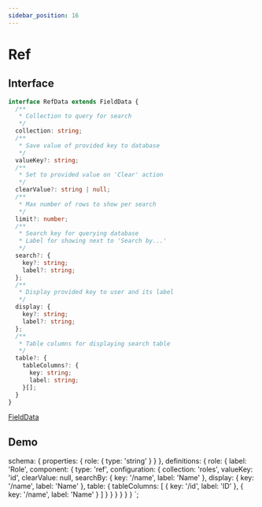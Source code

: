 ```yaml
---
sidebar_position: 16
---
```


# Ref

## Interface

```typescript
interface RefData extends FieldData {
  /**
   * Collection to query for search
   */
  collection: string;
  /**
   * Save value of provided key to database
   */
  valueKey?: string;
  /**
   * Set to provided value on 'Clear' action
   */
  clearValue?: string | null;
  /**
   * Max number of rows to show per search
   */
  limit?: number;
  /**
   * Search key for querying database
   * Label for showing next to 'Search by...'
   */
  search?: {
    key?: string;
    label?: string;
  };
  /**
   * Display provided key to user and its label
   */
  display: {
    key?: string;
    label?: string;
  };
  /**
   * Table columns for displaying search table
   */
  table?: {
    tableColumns?: {
      key: string;
      label: string;
    }[];
  }
}
```

<a href="/docs/types/field-data">FieldData</a>&emsp;

## Demo


  schema: {
    properties: {
      role: {
        type: 'string'
      }
    }
  },
  definitions: {
    role: {
      label: 'Role',
      component: {
        type: 'ref',
        configuration: {
          collection: 'roles',
          valueKey: 'id',
          clearValue: null,
          searchBy: {
            key: '/name',
            label: 'Name'
          },
          display: {
            key: '/name',
            label: 'Name'
          },
          table: {
            tableColumns: [
              {
                key: '/id',
                label: 'ID'
              },
              {
                key: '/name',
                label: 'Name'
              }
            ]
          }
        }
      }
    }
  }
}
`;

<jms-editor code={code}></jms-editor>
